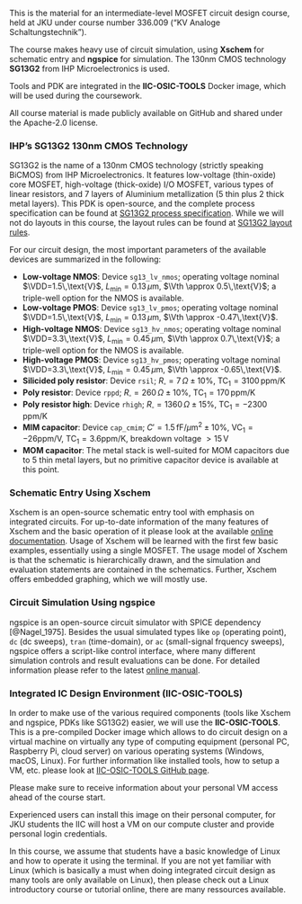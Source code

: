 This is the material for an intermediate-level MOSFET circuit design course, held at JKU under course number 336.009 ("KV Analoge Schaltungstechnik").

The course makes heavy use of circuit simulation, using **Xschem** for schematic entry and **ngspice** for simulation. The 130nm CMOS technology **SG13G2** from IHP Microelectronics is used.

Tools and PDK are integrated in the **IIC-OSIC-TOOLS** Docker image, which will be used during the coursework.

::: {.callout-note}
All course material is made publicly available on GitHub and shared under the Apache-2.0 license.
:::

### IHP's SG13G2 130nm CMOS Technology

SG13G2 is the name of a 130nm CMOS technology (strictly speaking BiCMOS) from IHP Microelectronics. It features low-voltage (thin-oxide) core MOSFET, high-voltage (thick-oxide) I/O MOSFET, various types of linear resistors, and 7 layers of Aluminium metallization (5 thin plus 2 thick metal layers). This PDK is open-source, and the complete process specification can be found at [SG13G2 process specification](https://github.com/IHP-GmbH/IHP-Open-PDK/blob/main/ihp-sg13g2/libs.doc/doc/SG13G2_os_process_spec.pdf). While we will not do layouts in this course, the layout rules can be found at [SG13G2 layout rules](https://github.com/IHP-GmbH/IHP-Open-PDK/blob/main/ihp-sg13g2/libs.doc/doc/SG13G2_os_layout_rules.pdf).

For our circuit design, the most important parameters of the available devices are summarized in the following:

* **Low-voltage NMOS**: Device `sg13_lv_nmos`; operating voltage nominal $\VDD=1.5\,\text{V}$, $L_\mathrm{min}=0.13\,\mu\text{m}$, $\Vth \approx 0.5\,\text{V}$; a triple-well option for the NMOS is available.
* **Low-voltage PMOS**: Device `sg13_lv_pmos`; operating voltage nominal $\VDD=1.5\,\text{V}$, $L_\mathrm{min}=0.13\,\mu\text{m}$, $\Vth \approx -0.47\,\text{V}$.
* **High-voltage NMOS**: Device `sg13_hv_nmos`; operating voltage nominal $\VDD=3.3\,\text{V}$, $L_\mathrm{min}=0.45\,\mu\text{m}$, $\Vth \approx 0.7\,\text{V}$; a triple-well option for the NMOS is available.
* **High-voltage PMOS**: Device `sg13_hv_pmos`; operating voltage nominal $\VDD=3.3\,\text{V}$, $L_\mathrm{min}=0.45\,\mu\text{m}$, $\Vth \approx -0.65\,\text{V}$. 
* **Silicided poly resistor**: Device `rsil`; $R_\square=7\,\Omega \pm 10\%$, $\text{TC}_1=3100\,\text{ppm/K}$
* **Poly resistor**: Device `rppd`; $R_\square=260\,\Omega \pm 10\%$, $\text{TC}_1=170\,\text{ppm/K}$
* **Poly resistor high**: Device `rhigh`; $R_\square=1360\,\Omega \pm 15\%$, $\text{TC}_1=-2300\,\text{ppm/K}$ 
* **MIM capacitor**: Device `cap_cmim`; $C'=1.5\,\text{fF}/\mu\text{m}^2 \pm 10\%$, $\text{VC}_1=-26\text{ppm/V}$, $\text{TC}_1=3.6\text{ppm/K}$, breakdown voltage $>15\,\text{V}$
* **MOM capacitor**: The metal stack is well-suited for MOM capacitors due to 5 thin metal layers, but no primitive capacitor device is available at this point.

### Schematic Entry Using Xschem

Xschem is an open-source schematic entry tool with emphasis on integrated circuits. For up-to-date information of the many features of Xschem and the basic operation of it please look at the available [online documentation](https://xschem.sourceforge.io/stefan/xschem_man/xschem_man.html). Usage of Xschem will be learned with the first few basic examples, essentially using a single MOSFET. The usage model of Xschem is that the schematic is hierarchically drawn, and the simulation and evaluation statements are contained in the schematics. Further, Xschem offers embedded graphing, which we will mostly use.

### Circuit Simulation Using ngspice

ngspice is an open-source circuit simulator with SPICE dependency [@Nagel_1975]. Besides the usual simulated types like `op` (operating point), `dc` (dc sweeps), `tran` (time-domain), or `ac` (small-signal frquency sweeps), ngspice offers a script-like control interface, where many different simulation controls and result evaluations can be done. For detailed information please refer to the latest [online manual](https://ngspice.sourceforge.io/docs/ngspice-43-manual.pdf).

### Integrated IC Design Environment (IIC-OSIC-TOOLS)

In order to make use of the various required components (tools like Xschem and ngspice, PDKs like SG13G2) easier, we will use the **IIC-OSIC-TOOLS**. This is a pre-compiled Docker image which allows to do circuit design on a virtual machine on virtually any type of computing equipment (personal PC, Raspberry Pi, cloud server) on various operating systems (Windows, macOS, Linux). For further information like installed tools, how to setup a VM, etc. please look at [IIC-OSIC-TOOLS GitHub page](https://github.com/iic-jku/IIC-OSIC-TOOLS).

::: {.callout-tip}
Please make sure to receive information about your personal VM access ahead of the course start.
:::

Experienced users can install this image on their personal computer, for JKU students the IIC will host a VM on our compute cluster and provide personal login credentials.

::: {.callout-note}
In this course, we assume that students have a basic knowledge of Linux and how to operate it using the terminal. If you are not yet familiar with Linux (which is basically a must when doing integrated circuit design as many tools are only available on Linux), then please check out a Linux introductory course or tutorial online, there are many ressources available.
:::

